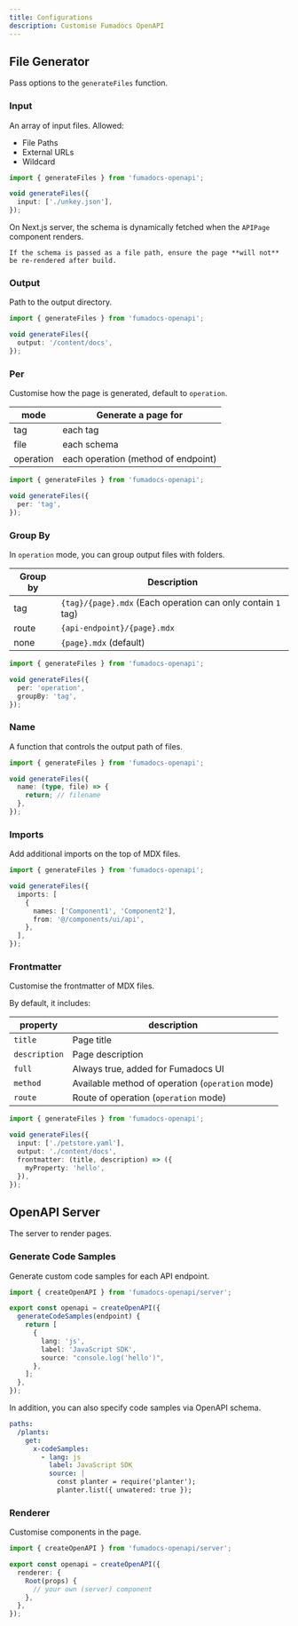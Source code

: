 ```yaml
---
title: Configurations
description: Customise Fumadocs OpenAPI
---
```


## File Generator

Pass options to the `generateFiles` function.

### Input

An array of input files.
Allowed:

- File Paths
- External URLs
- Wildcard

```ts
import { generateFiles } from 'fumadocs-openapi';

void generateFiles({
  input: ['./unkey.json'],
});
```

On Next.js server, the schema is dynamically fetched when the `APIPage` component renders.

<Callout type='warn' title='For Vercel'>

    If the schema is passed as a file path, ensure the page **will not** be re-rendered after build.

</Callout>

### Output

Path to the output directory.

```ts
import { generateFiles } from 'fumadocs-openapi';

void generateFiles({
  output: '/content/docs',
});
```

### Per

Customise how the page is generated, default to `operation`.

| mode      | Generate a page for                 |
| --------- | ----------------------------------- |
| tag       | each tag                            |
| file      | each schema                         |
| operation | each operation (method of endpoint) |

```ts
import { generateFiles } from 'fumadocs-openapi';

void generateFiles({
  per: 'tag',
});
```

### Group By

In `operation` mode, you can group output files with folders.

| Group by | Description                                                  |
| -------- | ------------------------------------------------------------ |
| tag      | `{tag}/{page}.mdx` (Each operation can only contain `1` tag) |
| route    | `{api-endpoint}/{page}.mdx`                                  |
| none     | `{page}.mdx` (default)                                       |

```ts
import { generateFiles } from 'fumadocs-openapi';

void generateFiles({
  per: 'operation',
  groupBy: 'tag',
});
```

### Name

A function that controls the output path of files.

```ts
import { generateFiles } from 'fumadocs-openapi';

void generateFiles({
  name: (type, file) => {
    return; // filename
  },
});
```

### Imports

Add additional imports on the top of MDX files.

```ts
import { generateFiles } from 'fumadocs-openapi';

void generateFiles({
  imports: [
    {
      names: ['Component1', 'Component2'],
      from: '@/components/ui/api',
    },
  ],
});
```

### Frontmatter

Customise the frontmatter of MDX files.

By default, it includes:

| property      | description                                      |
| ------------- | ------------------------------------------------ |
| `title`       | Page title                                       |
| `description` | Page description                                 |
| `full`        | Always true, added for Fumadocs UI               |
| `method`      | Available method of operation (`operation` mode) |
| `route`       | Route of operation (`operation` mode)            |

```ts
import { generateFiles } from 'fumadocs-openapi';

void generateFiles({
  input: ['./petstore.yaml'],
  output: './content/docs',
  frontmatter: (title, description) => ({
    myProperty: 'hello',
  }),
});
```

## OpenAPI Server

The server to render pages.

### Generate Code Samples

Generate custom code samples for each API endpoint.

```ts
import { createOpenAPI } from 'fumadocs-openapi/server';

export const openapi = createOpenAPI({
  generateCodeSamples(endpoint) {
    return [
      {
        lang: 'js',
        label: 'JavaScript SDK',
        source: "console.log('hello')",
      },
    ];
  },
});
```

In addition, you can also specify code samples via OpenAPI schema.

```yaml
paths:
  /plants:
    get:
      x-codeSamples:
        - lang: js
          label: JavaScript SDK
          source: |
            const planter = require('planter');
            planter.list({ unwatered: true });
```

### Renderer

Customise components in the page.

```ts
import { createOpenAPI } from 'fumadocs-openapi/server';

export const openapi = createOpenAPI({
  renderer: {
    Root(props) {
      // your own (server) component
    },
  },
});
```

